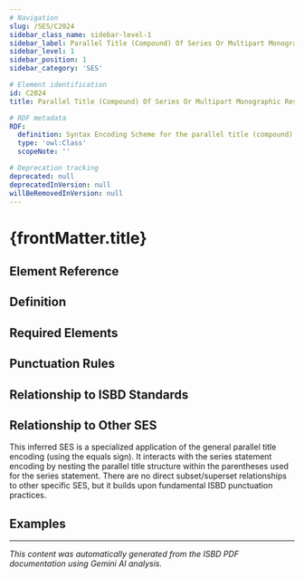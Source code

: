 ```yaml
---
# Navigation
slug: /SES/C2024
sidebar_class_name: sidebar-level-1
sidebar_label: Parallel Title (Compound) Of Series Or Multipart Monographic Resource Encoding Scheme
sidebar_level: 1
sidebar_position: 1
sidebar_category: 'SES'

# Element identification
id: C2024
title: Parallel Title (Compound) Of Series Or Multipart Monographic Resource Encoding Scheme

# RDF metadata
RDF:
  definition: Syntax Encoding Scheme for the parallel title (compound) of a series or multipart monograph.
  type: 'owl:Class'
  scopeNote: ''

# Deprecation tracking
deprecated: null
deprecatedInVersion: null
willBeRemovedInVersion: null
---
```


# {frontMatter.title}

## Element Reference
<ElementReference frontMatter={frontMatter} />

## Definition

<div className="guid">

</div>

## Required Elements

<div className="guid">

</div>

## Punctuation Rules

<div className="guid">

</div>

## Relationship to ISBD Standards

<div className="guid">

</div>

## Relationship to Other SES

<div className="guid">
This inferred SES is a specialized application of the general parallel title encoding (using the equals sign). It interacts with the series statement encoding by nesting the parallel title structure within the parentheses used for the series statement.  There are no direct subset/superset relationships to other specific SES, but it builds upon fundamental ISBD punctuation practices.
</div>

## Examples

<div className="stip">

</div>

---

*This content was automatically generated from the ISBD PDF documentation using Gemini AI analysis.*
